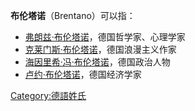 '''布伦塔诺'''（Brentano）可以指：
* [[弗朗兹·布伦塔诺|弗朗兹·布伦塔诺]]，德国哲学家、心理学家
* [[克莱门斯·布伦塔诺|克莱门斯·布伦塔诺]]，德国浪漫主义作家
* [[海因里希·冯·布伦塔诺|海因里希·冯·布伦塔诺]]，德国政治人物
* [[卢约·布伦塔诺|卢约·布伦塔诺]]，德国经济学家

{{Disambiguation|Cat=四字姓氏消歧义}}
[[Category:德語姓氏|Category:德語姓氏]]